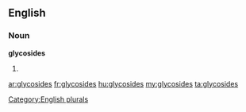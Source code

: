 ==English==

===Noun===
'''glycosides'''

# {{plural of|[[glycoside]]}}

[[Category:English plurals]]

[[ar:glycosides]]
[[fr:glycosides]]
[[hu:glycosides]]
[[my:glycosides]]
[[ta:glycosides]]